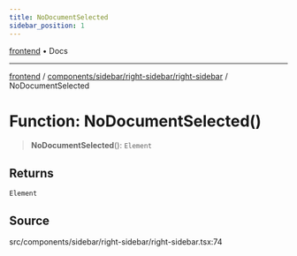```yaml
---
title: NoDocumentSelected
sidebar_position: 1
---
```


[frontend](../../../../..) • Docs

***

[frontend](../../../../..) / [components/sidebar/right-sidebar/right-sidebar](..) / NoDocumentSelected

# Function: NoDocumentSelected()

> **NoDocumentSelected**(): `Element`

## Returns

`Element`

## Source

src/components/sidebar/right-sidebar/right-sidebar.tsx:74

